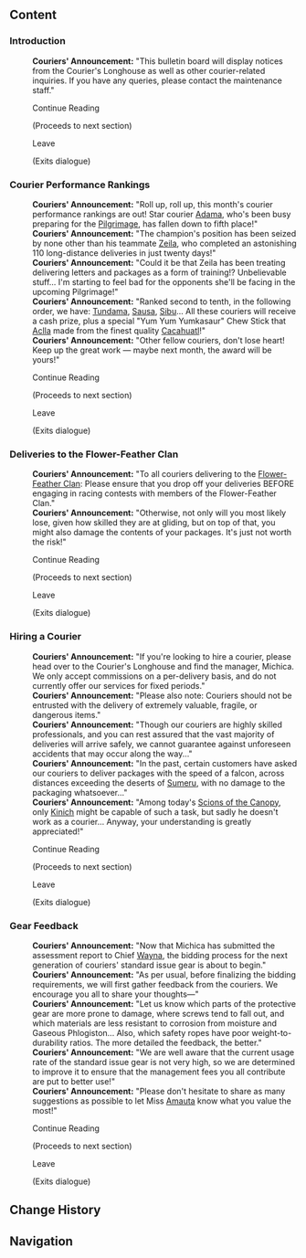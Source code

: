 {{See also|Courier's Longhouse (Point of Interest)|Courier's Longhouse (Faction)}}
{{Location Infobox
|image        = <gallery>
Couriers' Longhouse Bulletin Board.png|In-game
NPC Location Michica.png|Map
</gallery>
|type         = Point of Interest
|type2        = Bulletin Board
|map_level    = 
|poi          = 
|subarea      = "Scions of the Canopy"
|area         = Coatepec Mountain
|subregion    = 
|region       = Natlan
}}
{{Location Intro|The '''Couriers' Longhouse Bulletin Board'''|description=It is located next to [[Michica]]. The messages randomly cycle through every time it is interacted with.}}

==Content==
{{Dialogue Start}}
===Introduction===
:'''Couriers' Announcement:''' "This bulletin board will display notices from the Courier's Longhouse as well as other courier-related inquiries. If you have any queries, please contact the maintenance staff."
:{{DIcon}} Continue Reading
:;(Proceeds to next section)
:{{DIcon}} Leave
:;(Exits dialogue)

===Courier Performance Rankings===
:'''Couriers' Announcement:''' "Roll up, roll up, this month's courier performance rankings are out! Star courier [[Adama]], who's been busy preparing for the [[Pilgrimage of the Return of the Sacred Flame|Pilgrimage]], has fallen down to fifth place!"
:'''Couriers' Announcement:''' "The champion's position has been seized by none other than his teammate [[Zeila]], who completed an astonishing 110 long-distance deliveries in just twenty days!"
:'''Couriers' Announcement:''' "Could it be that Zeila has been treating delivering letters and packages as a form of training!? Unbelievable stuff... I'm starting to feel bad for the opponents she'll be facing in the upcoming Pilgrimage!"
:'''Couriers' Announcement:''' "Ranked second to tenth, in the following order, we have: [[Tundama]], [[Sausa]], [[Sibu]]... All these couriers will receive a cash prize, plus a special "Yum Yum Yumkasaur" Chew Stick that [[Aclla]] made from the finest quality [[Cacahuatl]]!"
:'''Couriers' Announcement:''' "Other fellow couriers, don't lose heart! Keep up the great work &mdash; maybe next month, the award will be yours!"
:{{DIcon}} Continue Reading
:;(Proceeds to next section)
:{{DIcon}} Leave
:;(Exits dialogue)

===Deliveries to the Flower-Feather Clan===
:'''Couriers' Announcement:''' "To all couriers delivering to the [[Flower-Feather Clan]]: Please ensure that you drop off your deliveries BEFORE engaging in racing contests with members of the Flower-Feather Clan."
:'''Couriers' Announcement:''' "Otherwise, not only will you most likely lose, given how skilled they are at gliding, but on top of that, you might also damage the contents of your packages. It's just not worth the risk!"
:{{DIcon}} Continue Reading
:;(Proceeds to next section)
:{{DIcon}} Leave
:;(Exits dialogue)

===Hiring a Courier===
:'''Couriers' Announcement:''' "If you're looking to hire a courier, please head over to the Courier's Longhouse and find the manager, Michica. We only accept commissions on a per-delivery basis, and do not currently offer our services for fixed periods."
:'''Couriers' Announcement:''' "Please also note: Couriers should not be entrusted with the delivery of extremely valuable, fragile, or dangerous items."
:'''Couriers' Announcement:''' "Though our couriers are highly skilled professionals, and you can rest assured that the vast majority of deliveries will arrive safely, we cannot guarantee against unforeseen accidents that may occur along the way..."
:'''Couriers' Announcement:''' "In the past, certain customers have asked our couriers to deliver packages with the speed of a falcon, across distances exceeding the deserts of [[Sumeru]], with no damage to the packaging whatsoever..."
:'''Couriers' Announcement:''' "Among today's [[Scions of the Canopy]], only [[Kinich]] might be capable of such a task, but sadly he doesn't work as a courier... Anyway, your understanding is greatly appreciated!"
:{{DIcon}} Continue Reading
:;(Proceeds to next section)
:{{DIcon}} Leave
:;(Exits dialogue)

===Gear Feedback===
:'''Couriers' Announcement:''' "Now that Michica has submitted the assessment report to Chief [[Wayna]], the bidding process for the next generation of couriers' standard issue gear is about to begin."
:'''Couriers' Announcement:''' "As per usual, before finalizing the bidding requirements, we will first gather feedback from the couriers. We encourage you all to share your thoughts&mdash;"
:'''Couriers' Announcement:''' "Let us know which parts of the protective gear are more prone to damage, where screws tend to fall out, and which materials are less resistant to corrosion from moisture and Gaseous Phlogiston... Also, which safety ropes have poor weight-to-durability ratios. The more detailed the feedback, the better."
:'''Couriers' Announcement:''' "We are well aware that the current usage rate of the standard issue gear is not very high, so we are determined to improve it to ensure that the management fees you all contribute are put to better use!"
:'''Couriers' Announcement:''' "Please don't hesitate to share as many suggestions as possible to let Miss [[Amauta]] know what you value the most!"
:{{DIcon}} Continue Reading
:;(Proceeds to next section)
:{{DIcon}} Leave
:;(Exits dialogue)
{{Dialogue End}}
<!--
==Gallery==
<gallery>

</gallery>

-->
<!--
==Other Languages==
{{Other Languages
|en      = {{subst:#titleparts:{{subst:PAGENAME}}}}
|zhs     = 
|zhs_rm  = 
|zht     = 
|zht_rm  = 
|zh_tl   = 
|ja      = 
|ja_rm   = 
|ja_tl   = 
|ko      = 
|ko_rm   = 
|ko_tl   = 
|es      = 
|es_tl   = 
|fr      = 
|fr_tl   = 
|ru      = 
|ru_tl   = 
|th      = 
|th_rm   = 
|th_tl   = 
|vi      = 
|vi_tl   = 
|de      = 
|de_tl   = 
|id      = 
|id_tl   = 
|pt      = 
|pt_tl   = 
|tr      = 
|tr_tl   = 
|it      = 
|it_tl   = 
}}
-->
==Change History==
{{Change History|5.0}}

==Navigation==
{{PoI Navbox|Natlan}}